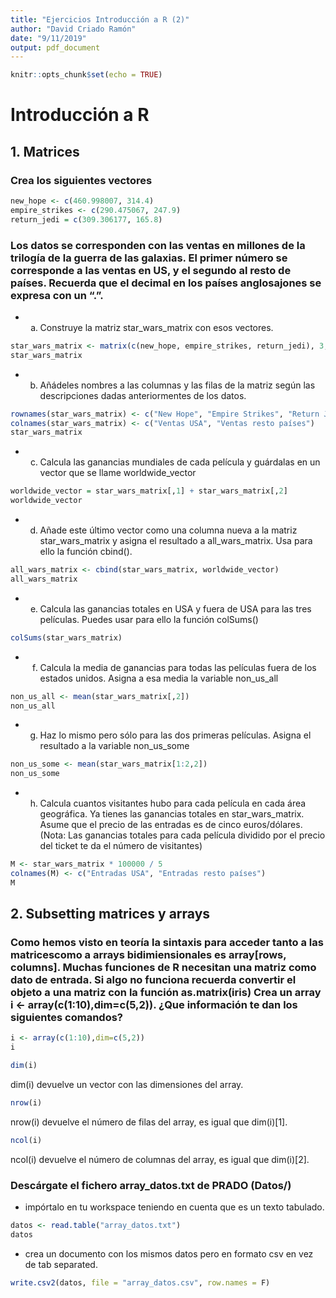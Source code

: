 ---
title: "Ejercicios Introducción a R (2)"
author: "David Criado Ramón"
date: "9/11/2019"
output: pdf_document
---

```{r setup, include=FALSE}
knitr::opts_chunk$set(echo = TRUE)
```

# Introducción a R
## 1. Matrices

### Crea los siguientes vectores
```{r}
new_hope <- c(460.998007, 314.4)
empire_strikes <- c(290.475067, 247.9)
return_jedi = c(309.306177, 165.8)
```

### Los datos se corresponden con las ventas en millones de la trilogía de la guerra de las galaxias. El primer número se corresponde a las ventas en US, y el segundo al resto de países. Recuerda que el decimal en los países anglosajones se expresa con un ".".

- a) Construye la matriz star_wars_matrix con esos vectores.
```{r}
star_wars_matrix <- matrix(c(new_hope, empire_strikes, return_jedi), 3, 2, byrow=T)
star_wars_matrix
```
- b) Añádeles nombres a las columnas y las filas de la matriz según las descripciones dadas anteriormentes de los datos.
```{r}
rownames(star_wars_matrix) <- c("New Hope", "Empire Strikes", "Return Jedi")
colnames(star_wars_matrix) <- c("Ventas USA", "Ventas resto países")
star_wars_matrix
```

- c) Calcula las ganancias mundiales de cada película y guárdalas en un vector que se llame worldwide_vector
```{r}
worldwide_vector = star_wars_matrix[,1] + star_wars_matrix[,2]
worldwide_vector
```

- d) Añade este último vector como una columna nueva a la matriz star_wars_matrix y asigna el resultado a all_wars_matrix. Usa para ello la función cbind().
```{r}
all_wars_matrix <- cbind(star_wars_matrix, worldwide_vector)
all_wars_matrix
```

- e) Calcula las ganancias totales en USA y fuera de USA para las tres películas. Puedes usar para ello la función colSums()
```{r}
colSums(star_wars_matrix)
```

- f) Calcula la media de ganancias para todas las películas fuera de los estados unidos. Asigna a esa media la variable non_us_all
```{r}
non_us_all <- mean(star_wars_matrix[,2])
non_us_all
```

- g) Haz lo mismo pero sólo para las dos primeras películas. Asigna el resultado a la variable non_us_some
```{r}
non_us_some <- mean(star_wars_matrix[1:2,2])
non_us_some
```
- h) Calcula cuantos visitantes hubo para cada película en cada área geográfica. Ya tienes las ganancias totales en star_wars_matrix. Asume que el precio de las entradas es de cinco euros/dólares. (Nota: Las ganancias totales para cada película dividido por el precio del ticket te da el número de visitantes)
```{r}
M <- star_wars_matrix * 100000 / 5
colnames(M) <- c("Entradas USA", "Entradas resto países")
M
```
## 2. Subsetting matrices y arrays

### Como hemos visto en teoría la sintaxis para acceder tanto a las matricescomo a arrays bidimiensionales es array[rows, columns]. Muchas funciones de R necesitan una matriz como dato de entrada. Si algo no funciona recuerda convertir el objeto a una matriz con la función as.matrix(iris)  Crea un array i <- array(c(1:10),dim=c(5,2)). ¿Que información te dan los siguientes comandos?
```{r}
i <- array(c(1:10),dim=c(5,2))
i
```
```{r}
dim(i)
```

dim(i) devuelve un vector con las dimensiones del array.

```{r}
nrow(i)
```
nrow(i) devuelve el número de filas del array, es igual que dim(i)[1].

```{r}
ncol(i)
```

ncol(i) devuelve el número de columnas del array, es igual que dim(i)[2].

### Descárgate el fichero array_datos.txt de PRADO (Datos/)
- impórtalo en tu workspace teniendo en cuenta que es un texto tabulado.
```{r}
datos <- read.table("array_datos.txt")
datos
```

- crea un documento con los mismos datos pero en formato csv en vez de tab separated.

```{r}
write.csv2(datos, file = "array_datos.csv", row.names = F)
```

